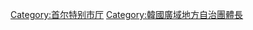 {{Commonscat|Mayors of Seoul}}

[[Category:首尔特别市厅|Category:首尔特别市厅]]
[[Category:韓國廣域地方自治團體長|Category:韓國廣域地方自治團體長]]